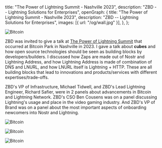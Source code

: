   title: "The Power of Lightning Summit - Nashville 2023",
  description: "ZBD -- Lightning Solutions for Enterprises",
  openGraph: {
    title: "The Power of Lightning Summit - Nashville 2023",
    description: "ZBD -- Lightning Solutions for Enterprises",
    images: [{ url: "/og/wall.jpg" }],
  },
};

<Image
  src="https://i.imgur.com/kfB4Lff.png"
  alt="Bitcoin"
  className="rounded-full bg-gray-100 block mt-2 mb-5 mx-auto sm:float-right sm:ml-5 sm:mb-5 grayscale hover:grayscale-0"
  unoptimized
  priority
/>

ZBD was invited to give a talk at [The Power of Lightning Summit](https://www.meetup.com/bitcoinpark/events/294855711/) that occurred at Bitcoin Park in Nashville in 2023. I gave a talk about **cubes** and how open source technologies should be seen as building blocks by developers/builders. I discussed how Zaps are made out of Nostr and Lightning Address, and how Lightning Address is made of combination of DNS and LNURL, and how LNURL itself is Lightning + HTTP. These are all building blocks that lead to innovations and products/services with different expertises/trade-offs.

ZBD's VP of Infrastructure, Michael Tidwell, and ZBD's Lead Lightning Engineer, Richard Safier, were in 2 panels about advancements in Bitcoin and Lightning Network. ZBD's CSO Ben Cousens was on a panel discussing Lightning's usage and place in the video gaming industry. And ZBD's VP of Brand was on a panel about the most important aspects of onboarding newcomers into Nostr and Lightning.

<Image
  src="https://i.imgur.com/0opkLSd.jpg"
  alt="Bitcoin"
  className="rounded-full bg-gray-100 block mt-2 mb-5 mx-auto sm:float-right sm:ml-5 sm:mb-5 grayscale hover:grayscale-0"
  unoptimized
  priority
/>

<Image
  src="https://i.imgur.com/XFXbyra.jpg"
  alt="Bitcoin"
  className="rounded-full bg-gray-100 block mt-2 mb-5 mx-auto sm:float-right sm:ml-5 sm:mb-5 grayscale hover:grayscale-0"
  unoptimized
  priority
/>

<Image
  src="https://i.imgur.com/icD6G3T.jpg"
  alt="Bitcoin"
  className="rounded-full bg-gray-100 block mt-2 mb-5 mx-auto sm:float-right sm:ml-5 sm:mb-5 grayscale hover:grayscale-0"
  unoptimized
  priority
/>
